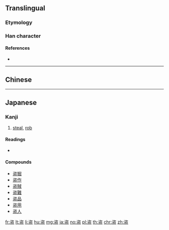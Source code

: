 {{character info/new}}
{{also|盜}}
==Translingual==

===Etymology===
{{Han simp|盜|f=㳄|t=次}}

===Han character===
{{Han char|rn=108|rad=皿|as=06|sn=11|four=|canj=IOBT|ids=⿱次皿}}

====References====
* {{Han ref|kx=0794.161|dkj=23000|dj=1209.140|hdz=42563.040|uh=76D7|ud=30423}}

----

==Chinese==
{{zh-see|盜}}

----

==Japanese==

===Kanji===
{{ja-kanji|grade=c|rs=皿06}}

# [[steal]], [[rob]]

====Readings====
* {{ja-readings|goon=[[どう]] (dō)|kanon=[[とう]] (tō)|kun=[[ぬすむ]] (nusumu), [[ぬすみ]] (nusumi)}}

====Compounds====
* [[盗掘]]
* [[盗作]]
* [[盗賊]]
* [[盗難]]
* [[盗品]]
* [[盗用]]
* [[盗人]]

[[fr:盗]]
[[lt:盗]]
[[li:盗]]
[[hu:盗]]
[[mg:盗]]
[[ja:盗]]
[[no:盗]]
[[pl:盗]]
[[th:盗]]
[[chr:盗]]
[[zh:盗]]